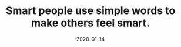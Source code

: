 ---
slug: smart-people-use-simple-words-to-make-others-feel-smart
title: "Smart people use simple words to make others feel smart."
description: A short reflection on user experience and design.
date: 2020-01-14
readingTime: 1
---